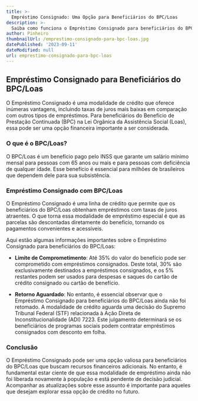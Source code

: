 ```yaml
---
title: >-
  Empréstimo Consignado: Uma Opção para Beneficiários do BPC/Loas
description: >-
  Saiba como funciona o Empréstimo Consignado para beneficiários do BPC/Loas e as informações importantes que você precisa conhecer antes de optar por essa modalidade de crédito.
author: Pinheiro
thumbnailUrl: /emprestimo-consignado-para-bpc-loas.jpg
datePublished: '2023-09-11'
dateModified: null
url: emprestimo-consignado-para-bpc-loas
---
```


## **Empréstimo Consignado para Beneficiários do BPC/Loas**

O Empréstimo Consignado é uma modalidade de crédito que oferece inúmeras vantagens, incluindo taxas de juros mais baixas em comparação com outros tipos de empréstimos. Para beneficiários do Benefício de Prestação Continuada (BPC) na Lei Orgânica da Assistência Social (Loas), essa pode ser uma opção financeira importante a ser considerada.

### **O que é o BPC/Loas?**

O BPC/Loas é um benefício pago pelo INSS que garante um salário mínimo mensal para pessoas com 65 anos ou mais e para pessoas com deficiência de qualquer idade. Esse benefício é essencial para milhões de brasileiros que dependem dele para sua subsistência.

### **Empréstimo Consignado com BPC/Loas**

O Empréstimo Consignado é uma linha de crédito que permite que os beneficiários do BPC/Loas obtenham empréstimos com taxas de juros atraentes. O que torna essa modalidade de empréstimo especial é que as parcelas são descontadas diretamente do benefício, tornando os pagamentos convenientes e acessíveis.

Aqui estão algumas informações importantes sobre o Empréstimo Consignado para beneficiários do BPC/Loas:

- **Limite de Comprometimento**: Até 35% do valor do benefício pode ser comprometido com empréstimos consignados. Deste total, 30% são exclusivamente destinados a empréstimos consignados, e os 5% restantes podem ser usados para despesas e saques do cartão de crédito consignado ou cartão de benefício.

- **Retorno Aguardado**: No entanto, é essencial observar que o Empréstimo Consignado para beneficiários do BPC/Loas ainda não foi retomado. A modalidade de crédito aguarda uma decisão do Supremo Tribunal Federal (STF) relacionada à Ação Direta de Inconstitucionalidade (ADI) 7223. Este julgamento determinará se os beneficiários de programas sociais podem contratar empréstimos consignados com desconto em folha.

### **Conclusão**

O Empréstimo Consignado pode ser uma opção valiosa para beneficiários do BPC/Loas que buscam recursos financeiros adicionais. No entanto, é fundamental estar ciente de que essa modalidade de empréstimo ainda não foi liberada novamente à população e está pendente de decisão judicial. Acompanhar as atualizações sobre esse assunto é importante para aqueles que desejam explorar essa opção de crédito no futuro.
